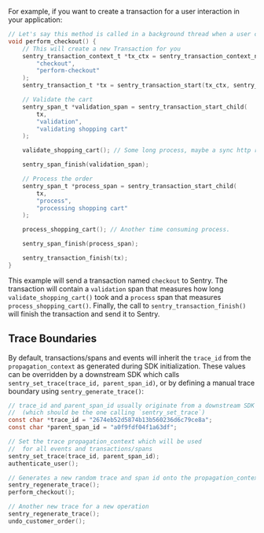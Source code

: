 For example, if you want to create a transaction for a user interaction in your application:

```c
// Let's say this method is called in a background thread when a user clicks on the checkout button.
void perform_checkout() {
    // This will create a new Transaction for you
    sentry_transaction_context_t *tx_ctx = sentry_transaction_context_new(
        "checkout",
        "perform-checkout"
    );
    sentry_transaction_t *tx = sentry_transaction_start(tx_ctx, sentry_value_new_null());

    // Validate the cart
    sentry_span_t *validation_span = sentry_transaction_start_child(
        tx,
        "validation",
        "validating shopping cart"
    );

    validate_shopping_cart(); // Some long process, maybe a sync http request.

    sentry_span_finish(validation_span);

    // Process the order
    sentry_span_t *process_span = sentry_transaction_start_child(
        tx,
        "process",
        "processing shopping cart"
    );

    process_shopping_cart(); // Another time consuming process.

    sentry_span_finish(process_span);

    sentry_transaction_finish(tx);
}
```

This example will send a transaction named `checkout` to Sentry. The transaction will contain a `validation` span that measures how long `validate_shopping_cart()` took and a `process` span that measures `process_shopping_cart()`. Finally, the call to `sentry_transaction_finish()` will finish the transaction and send it to Sentry.

## Trace Boundaries
By default, transactions/spans and events will inherit the `trace_id` from the `propagation_context` as generated during SDK initialization. These values can be overridden by a downstream SDK which calls `sentry_set_trace(trace_id, parent_span_id)`, or by defining a manual trace boundary using `sentry_generate_trace()`:

```c
// trace_id and parent_span_id usually originate from a downstream SDK
//  (which should be the one calling `sentry_set_trace`)
const char *trace_id = "2674eb52d5874b13b560236d6c79ce8a";
const char *parent_span_id = "a0f9fdf04f1a63df";

// Set the trace propagation_context which will be used
//  for all events and transactions/spans
sentry_set_trace(trace_id, parent_span_id);
authenticate_user();

// Generates a new random trace and span id onto the propagation_context
sentry_regenerate_trace();
perform_checkout();

// Another new trace for a new operation
sentry_regenerate_trace();
undo_customer_order(); 
```
